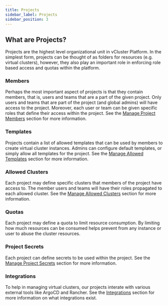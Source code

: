 ```yaml
---
title: Projects
sidebar_label: Projects
sidebar_position: 3
---
```


## What are Projects?

Projects are the highest level organizational unit in vCluster Platform. In the simplest form, projects can be thought of as
folders for resources (e.g. virtual clusters), however, they also play an important role in
enforcing role based access and quotas within the platform.

### Members

Perhaps the most important aspect of projects is that they contain members, that is, users and teams that are a part
of the given project. Only users and teams that are part of the project (and global admins) will have access to the
project. Moreover, each user or team can be given specific roles that define their access within the
project. See the [Manage Project Members](./settings/members) section for more information.

### Templates

Projects contain a list of allowed templates that can be used by members to create virtual
cluster instances. Admins can configure default templates, or simply allow all templates for the project.
See the [Manage Allowed Templates](./settings/templates) section for more information.

### Allowed Clusters

Each project may define specific clusters that members of the project have access to. The member users and teams
will have their roles propagated to each allowed cluster. See the [Manage Allowed Clusters](./settings/clusters) section for more information.

### Quotas

Each project may define a quota to limit resource consumption. By limiting how much resources can be consumed helps prevent from any instance or user to abuse the cluster resources. 
### Project Secrets

Each project can define secrets to be used within the project. See the [Manage Project Secrets](./secrets) section for more information.

### Integrations

To help in managing virtual clusters, our projects interate with various external tools like ArgoCD and Rancher. See the [Integrations](integrations/) section for more information on what integrations exist.
